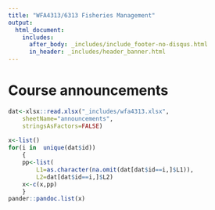 ```yaml
---
title: "WFA4313/6313 Fisheries Management"
output: 
  html_document:
    includes:
      after_body: _includes/include_footer-no-disqus.html
      in_header: _includes/header_banner.html 
---
```


<!--
library(knitr)
rmarkdown::render_site("index.Rmd")# build website
rmarkdown::render_site()# build website
-->

# Course announcements


    
    
```r
dat<-xlsx::read.xlsx("_includes/wfa4313.xlsx",
    sheetName="announcements",
    stringsAsFactors=FALSE)
    
x<-list()
for(i in  unique(dat$id))
    {
    pp<-list(
        L1=as.character(na.omit(dat[dat$id==i,]$L1)),
        L2=dat[dat$id==i,]$L2)
    x<-c(x,pp)
    }
pander::pandoc.list(x)
```

<!--
NPR: To Help Keep Sturgeon Sustainable, Farm And Fishery Work Together. http://google.com/newsstand/s/CBIw7tWXzjI


Dick Grachek: Maximum Sustainable Yield: Just More Management Delusion or a Bureaucratic Con? http://fisherynation.com/archives/61864

* Final Exam is scheduled for Wednesday, May 03, 2017 8-11 am!!!!

Centralmaine.com: Trump appointee reverses fisheries managers over flounder fishing. http://google.com/newsstand/s/CBIwjdfcvTU
http://www.providencejournal.com/opinion/20170721/my-turn-ben-landry-have-honest-discussion-on-fishing
Who Gets To Fish For Red Snapper In The Gulf? It's All Politics. http://google.com/newsstand/s/CBIwpPXIsTU

Conservation groups sue to stop snapper season extension http://fisherynation.com/archives/61459

http://oneanglersvoyage.blogspot.com/2017/07/tarnished-halos-anglers-conservation.html?m=1

http://www.capitalpress.com/Water/20170718/irrigators-want-investigation-of-fish-management
-->
